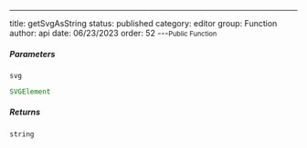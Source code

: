 ---
title: getSvgAsString
status: published
category: editor
group: Function
author: api
date: 06/23/2023
order: 52
---<Small>Public Function</Small>




##### Parameters


<ParametersTable>

<ParametersTableRow>
<ParametersTableName>

`svg`

</ParametersTableName>
<ParametersTableDescription>

```ts
SVGElement
```



</ParametersTableDescription>
</ParametersTableRow>
</ParametersTable>

##### Returns


```ts
string
```

